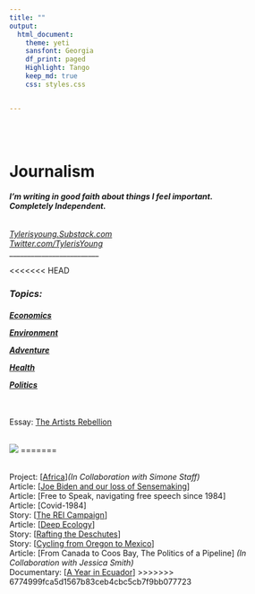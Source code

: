 ```yaml
---
title: ""
output:
  html_document:
    theme: yeti
    sansfont: Georgia
    df_print: paged
    Highlight: Tango
    keep_md: true
    css: styles.css


---
```


<br>
<br>

<h1>**Journalism**</h1> 
<h6>
***I'm writing in good faith about things I feel important.***  
***Completely Independent.***
</h6>

*[Tylerisyoung.Substack.com](https://tylerisyoung.substack.com/?target=_blank)   
[Twitter.com/TylerisYoung](https://twitter.com/Tylerisyoung/?tagets=_blank)*  
 _________________________
 
<<<<<<< HEAD
 <br>
 
<h3>
***Topics:***  
 </h3>
 <h4>
[***Economics***](./economics.html)
  
[***Environment***](./environment.html)  
  
[***Adventure***](./adventure.html)  
  
[***Health***](./health.html)  
  
[***Politics***](./politics.html)  
</h4>

<br>


 Essay: [The Artists Rebellion](./docs/Theartistsrebellion.html)   
 
 <br>
 ![](images/theartistsrebellion.jpg)
=======


 <br>
 Project: [[Africa]()]*(In Collaboration with Simone Staff)*  
 Article: [[Joe Biden and our loss of Sensemaking](JoeBiden.html)]  
 Article: [Free to Speak, navigating free speech since 1984]   
 Article: [Covid-1984]  
 Story: [[The REI Campaign](TheReiCampaign.html)]   
 Article: [[Deep Ecology](DeepEcology.html)]  
 Story: [[Rafting the Deschutes](RaftinngTheDeschutes.html)]  
 Story: [[Cycling from Oregon to Mexico](CyclingFromOregonToMexico.html)]   
 Article: [From Canada to Coos Bay, The Politics of a Pipeline] *(In Collaboration with Jessica Smith)*  
 Documentary: [[A Year in Ecuador](AYearInEcuador.html)]
>>>>>>> 6774999fca5d1567b83ceb4cbc5cb7f9bb077723
 
 


